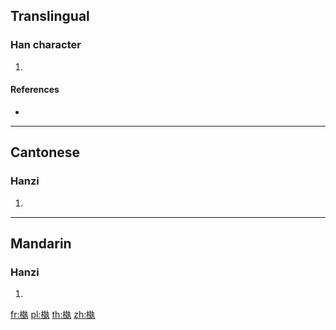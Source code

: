 ==Translingual==

===Han character===
{{Han char|rn=75|rad=木|as=11|sn=15|four=45917|canj=DGGI|ids=⿰木埶}}

# {{defn|Han|sort=木11}}

====References====
* {{Han ref|kx=0548.050|dkj=15384|dj=0935.240|hdz=21272.090|uh=69F8|ud=27128|bh=E5CE|bd=58830}}

----

==Cantonese==

===Hanzi===
{{yue-hanzi|jyut=[[ngai6]]|y=ngai6}}

# {{defn|lang=yue|sort=木11}}

----

==Mandarin==

===Hanzi===
{{cmn-hanzi|pin=[[yì]] ([[yi4]])|wg=i<sup>4</sup>}}

# {{defn|lang=cmn|sort=木11}}

[[fr:槸]]
[[pl:槸]]
[[th:槸]]
[[zh:槸]]
